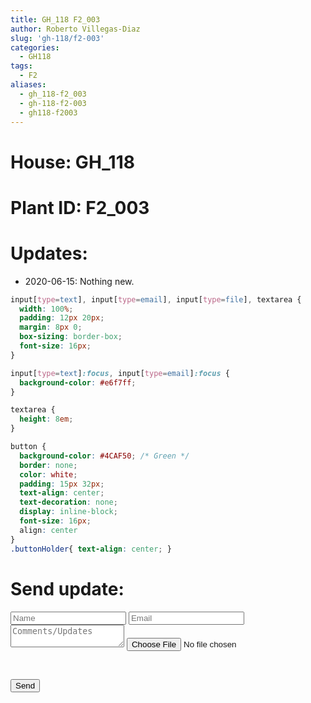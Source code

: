 ```yaml
---
title: GH_118 F2_003
author: Roberto Villegas-Diaz
slug: 'gh-118/f2-003'
categories:
  - GH118
tags:
  - F2
aliases:
  - gh_118-f2_003
  - gh-118-f2-003
  - gh118-f2003
---
```


# **House**: GH_118
# **Plant ID**: F2_003
# **Updates**: 
- 2020-06-15: Nothing new.

```css
input[type=text], input[type=email], input[type=file], textarea {
  width: 100%;
  padding: 12px 20px;
  margin: 8px 0;
  box-sizing: border-box;
  font-size: 16px;
}

input[type=text]:focus, input[type=email]:focus {
  background-color: #e6f7ff;
}

textarea {
  height: 8em;
}

button {
  background-color: #4CAF50; /* Green */
  border: none;
  color: white;
  padding: 15px 32px;
  text-align: center;
  text-decoration: none;
  display: inline-block;
  font-size: 16px;
  align: center
}
.buttonHolder{ text-align: center; }
```
# **Send update**:
<form name="gh-118-f2-003" method="POST" data-netlify="true">
  <!-- <div class="fields"> -->
  <!--   <div class="field-half"> -->
  <!--     <input type="text" name="name" id="name" placeholder="Name" /> -->
  <!--   </div> -->
  <!-- </div> -->
  <p>
    <input type="text" name="name" placeholder="Name" />
    <input type="email" name="email" placeholder="Email" />
    <textarea name="message" placeholder="Comments/Updates"></textarea>
    <input type="file" name="gh-118-f2-003-photo" id="gh-118-f2-003-photo" placeholder="Upload photo" accept="image/*" />
  </p>
  <div data-netlify-recaptcha="true"> </div>
  <br>
  <p class="buttonHolder">
    <button type="submit">Send</button>
  </p>
</form>